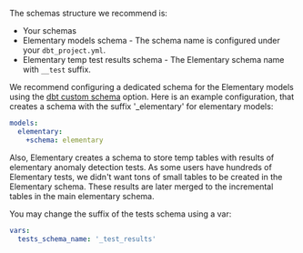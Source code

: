 <Accordion title="What schemas Elementary adds? What is '__tests' schema?">

The schemas structure we recommend is:

- Your schemas
- Elementary models schema - The schema name is configured under your `dbt_project.yml`.
- Elementary temp test results schema - The Elementary schema name with `__test` suffix.


We recommend configuring a dedicated schema for the Elementary models using the [dbt custom schema](https://docs.getdbt.com/docs/building-a-dbt-project/building-models/using-custom-schemas) option.
Here is an example configuration, that creates a schema with the suffix '_elementary' for elementary models:
```yml dbt_project.yml
models:
  elementary:
    +schema: elementary
```

Also, Elementary creates a schema to store temp tables with results of elementary anomaly detection tests.
As some users have hundreds of Elementary tests, we didn't want tons of small tables to be created in the Elementary schema.
These results are later merged to the incremental tables in the main elementary schema.

You may change the suffix of the tests schema using a var:
```yml dbt_project.yml
vars:
  tests_schema_name: '_test_results'
```

</Accordion>
